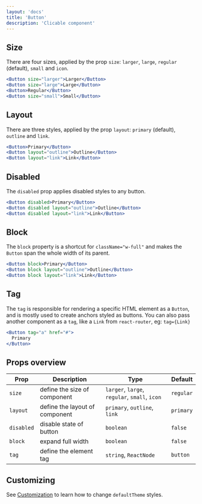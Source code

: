 ```yaml
---
layout: 'docs'
title: 'Button'
description: 'Clicable component'
---
```


## Size

There are four sizes, applied by the prop `size`: `larger`, `large`, `regular` (default), `small` and `icon`.

```jsx live
<Button size="larger">Larger</Button>
<Button size="large">Large</Button>
<Button>Regular</Button>
<Button size="small">Small</Button>
```

## Layout

There are three styles, applied by the prop `layout`: `primary` (default), `outline` and `link`.

```jsx live
<Button>Primary</Button>
<Button layout="outline">Outline</Button>
<Button layout="link">Link</Button>
```

## Disabled

The `disabled` prop applies disabled styles to any button.

```jsx live
<Button disabled>Primary</Button>
<Button disabled layout="outline">Outline</Button>
<Button disabled layout="link">Link</Button>
```

## Block

The `block` property is a shortcut for `className="w-full"` and makes the `Button` span the whole width of its parent.

```jsx live
<Button block>Primary</Button>
<Button block layout="outline">Outline</Button>
<Button block layout="link">Link</Button>
```

## Tag

The `tag` is responsible for rendering a specific HTML element as a `Button`, and is mostly used to create anchors styled as buttons. You can also pass another component as a `tag`, like a `Link` from `react-router`, eg: `tag={Link}`

```jsx live
<Button tag="a" href="#">
  Primary
</Button>
```

## Props overview

| Prop       | Description                    | Type                                          | Default   |
| ---------- | ------------------------------ | --------------------------------------------- | --------- |
| `size`     | define the size of component   | `larger`, `large`, `regular`, `small`, `icon` | `regular` |
| `layout`   | define the layout of component | `primary`, `outline`, `link`                  | `primary` |
| `disabled` | disable state of button        | `boolean`                                     | `false`   |
| `block`    | expand full width              | `boolean`                                     | `false`   |
| `tag`      | define the element tag         | `string`, `ReactNode`                         | `button`  |

## Customizing

See [Customization](../customization) to learn how to change `defaultTheme` styles.
